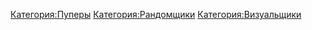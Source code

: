 {{Инфобокс для пуперов
|title2=chromacube
|другие_ники=kingofdoritos
kingofkachalka
|image3=[[Файл:Chromacube.jpg|left]]
|caption3=
|сферы_творчества=
|год_начала=
|image4=
|caption4=
|имя_фамилия=
|дата_рождения=
|место_проживания=
|ссылки=
*[https://www.youtube.com/channel/UCVMrn4yPXzixDoQko6H9bbw youtube]
*[https://www.youtube.com/channel/UC0l5x-__KuIrksUgTK8x59w alt]
}}
[[Категория:Пуперы]]
[[Категория:Рандомщики]]
[[Категория:Визуальщики]]